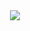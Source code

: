 <!-- cover page -->

```{=html}
<div style="
  height: 100vh;
  display: flex;
  justify-content: center;
  align-items: center;
  text-align: center;
  padding: 0.5em;
  box-sizing: border-box;
">
  <img src="ADAPT_model.png" style="max-width: 90%; height: auto;">
</div>

<hr style="margin-top: 1em;">

<script>
  // Optional: Scroll past cover page automatically
  window.onload = () => {
    if (window.location.hash === '') {
      document.querySelector('hr').scrollIntoView({ behavior: 'smooth' });
    }
  };
</script>
```



# Introduction {.unnumbered}

::: callout-note
## Data Perspectives

What does it mean to be a data scientist? 

The answer to this question might depend on who you ask! Although data science applications may involve various disciplines (e.g., mathematics, statistics, computer science), skills (e.g., programming, visualizing), and roles (e.g., data analysis, software & tool development), certain processes transcend the many categorizations within this field. Furthermore, domain knowledge and data investigations of interest may come from humanitarian fields, social sciences, engineering, educational settings, and beyond. Thus, a data scientist may have multiple roles and focuses. 
::: 

## The Data Science Workflow

Rather than choosing a specific definition, you can think about data science from a process perspective. The following framework developed by Lee et al. [@lee2022investigating], is an example of how your data science process may unfold for a given project.

![Data Science Workflow Example](index_fig1.png)

Notice that the diagram represents the various data science processes in a non-linear way. Although the project you will pursue is structured through a sequence of milestones, it is common and often necessary to revisit prior stages of a data science workflow. For example, it may not be unusual to begin with data collection before framing a problem, and this may be driven by access to a particular data source. As explorations unfold, you might find the need to consider other angles of inquiry. On the other hand, questions of interest may drive the data collection process. 

As we explain later, your course project will begin with a pursuit based on your interest. You will find a dataset that is of interest to you and this will be the starting point for subsequently framing a data investigation (i.e., you will consider and gather data as the initial workflow step).

## Why R and Python?

So, why is this course focused on data science programming using R and Python?

For one reason why R and Python are important for data science, let's consider the latest Kaggle report [State of Data Science and Machine Learning - Kaggle 2022](https://www.kaggle.com/kaggle-survey-2022) that presents results from a survey of data science industry professionals from around the world. In this presentation, both Python and R are in the top three programming languages for data scientists. Furthermore, RStudio was used approximately by one in four data scientists and Jupyter Notebooks were used by over 9 out of 10 data scientists who responded to the survey. 

Since the time of this study, RStudio has integrated Python into its platform. In particular quarto files can contain both R and Python code, as well as other languages, and can render reports and presentations in many different common files types, such as pdfs, word documents, powerpoint, and more.

So, R and Python are not only powerful and useful languages to accomplish a given data science tasks, but they are also widely used by professional practitioners. This is for good reason - both R and Python are often found to be the intuitive tool of choice. Furthermore, individuals from all fields of study and professions desiring to derive reproducible insights from data should feel confident that the tools that are within their grasp, R and Python, are industry standards.

## Course Outcomes

Our goal in creating this book is to provide you with a resource to guide your R and Python programming skill acquisition through a data-centric project-based approach. A fundamental idea behind this approach involves facilitating your agency in continued data science learning and up-skilling. So, you will not only learn to program in R and Python, but you will also be able to extend your learning in a self-directed capacity with a broader data science workflow in mind.

We will provide material for you to increase your knowledge and comfort with programming in R and Python through relevant and applied data explorations and a real world data investigation experience. The R and Python programming skills that you will acquire will be utilized to create a data science project. 

### How can this book be used?

This book can be used as a course preview, review, and supplement to the material that will be covered in class. In our R and Python for Data Science course, and in other similar project-based courses, suggested readings can (and will) be provided from the contents of the following chapters in corresponding sequence with the course material. This book is also a guide to the course project, the overall course objectives, and the big picture data science considerations that we will emphasize.

Applied data science may involve goal-oriented steps that help to move projects towards a certain or desired outcome. In the next chapter we present project development steps from this applied focus. We also include big picture considerations that can transcend a given data science project. Of course, since we are learning programming for data science through an application, we need data! But before that, we need to setup our environment in such a way that is helpful in organizing our processes and files in service of our investigation of interest.

## Setting Up Your Environment

### Installing RStudio

If you're interested in using R on your local device(s), you can download the latest version of the language and the RStudio platform through the Comprehensive R Archive Network (CRAN) at [The R Project for Statistical Computing Website](https://www.r-project.org/).

### The RStudio IDE

RStudio is an integrated development environment (IDE). As an IDE, RStudio provides a way to create & edit code, render presentations, connect with version control platforms and more. 

Let's look at the default layout and the RStudio desktop features that will help us build our data science workflows as we learn the R programming language.

![RStudio desktop](index_fig2.png)

In the image above, there are four main windows. The upper left is the `Source` window where you can open various files to write, manage, and save your code. Notice that there is an "Untitled1" tab in this window, which is an unnamed `R Script` - a basic file type that allows you to write and manage your code. In an R script we might read in data and write code to gather information about the data, such as the size of the dataset and the column names. RStudio uses certain colors to delineate different aspects of your code (e.g., to distinguish "comments" from executable code).   

Beneath the Source window is the `Console`. The console displays the code that is run and the results of the code that is run. You can also type code directly into the console and even save different objects to memory from this window. However, the console does not save or retain your code once you have ended your R session, as where R Scripts and other file types managed through the Source window are designed for this purpose.

The window on the top right contains many tabs, including the `Environment` tab. The Environment tab provides information on the objects, or accessible elements, in your session's memory. Other tabs in the window may include the `History` tab, and perhaps a tab that interfaces with version control platforms, like GitHub.

The final window, in the bottom right, also contains many tabs. The `Files` tab provides information about your current working directory and the files that exist within that working directory. The `Plots` tab can display features such as graphs generated from code, like a scatterplot or boxplot. In the image above, the information displayed in the bottom right window is from a call to the `Help` feature which has been done through the line of code that reads "?rbinom". The contents of the help search will appear under the Help tab when selected.

Your RStudio view is customizable through the `Pane Layout` options. For the purposes of this course, the default display will work well. Our focus will mainly be on the Source/Editor and the Console. We may reference the Files tab, the Help feature, and display plots within the Plot window; and we may investigate information within the Environment. However, these useful features supporting roles in our data science workflow which will mainly be captured by the main character - our editor.

In this section, we introduced a lot of vocabulary without detailed explanation. As you move through the course we expect that all of the information referenced here will be clear to you and encourage you to look back at this section, in particular, and the accompanying image as a reflection of your progress with the RStudio platform. You will be able to describe all that appears in the visual!

### Setting up your course workspace (R projects)

Organization is a fundamental part of a project workflow. For our project, we can leverage the computer's folder system to efficiently and effectively store and access our course materials. Given that we are working in RStudio, we can do this by setting up an R project.

An R project is a directory that can contain all of your files related to an analysis or some grouping of materials that you would want to keep together. For example, your R project might contain datasets, images, scripts, output, and other information that you access in creating a presentation. For our course, the R project we create will be used to keep track of your course materials and assignments. The R project space we will create will be your organizational space that points to what you are doing in this course.

When you set up your R project you will create a folder on your computer and new documents that you add to that folder will be a part of the files in your R project environment. Conversely, files that you create in your R project session will be added to your R project computer folder by default. 

![Files Window](index_fig3.png)

::: callout-caution
## The Files Window

Note that the `Files` tab/window is an interface to your computer files, so modifying files through this window correspondingly modifies the files on your computer, outside of R.
:::
